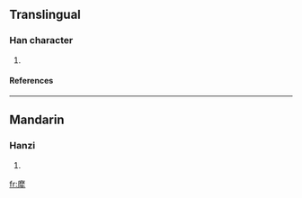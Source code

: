==Translingual==
===Han character===
{{Han char|rn=93|rad=牛|as=11|sn=15|four=0025<sub>9</sub>|canj=戈木竹手 (IDHQ)}}
# {{defn|Han|sort=牛11}}
====References====
{{Han ref|kx=0703.310|dkj=20141|hdz=31819.030|uh=7298|ud=29336|bh=E673|bd=58995}}

----
==Mandarin==
===Hanzi===
{{cmn-hanzi|pin=[[má]] ([[ma2]])|wg=ma<sup>2</sup>}}
# {{defn|Mandarin}}

[[fr:犘]]